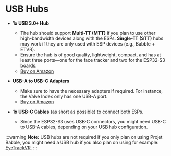 # USB Hubs

- **1x USB 3.0+ Hub**
  - The hub should support **Multi-TT (MTT)** if you plan to use other high-bandwidth devices along with the ESPs. **Single-TT (STT)** hubs may work if they are only used with ESP devices (e.g., Babble + ETVR).
  - Ensure the hub is of good quality, lightweight, compact, and has at least three ports—one for the face tracker and two for the ESP32-S3 boards.
  - [Buy on Amazon](https://www.amazon.com/)

- **USB-A to USB-C Adapters**
  - Make sure to have the necessary adapters if required. For instance, the Valve Index only has one USB-A port.
  - [Buy on Amazon](https://www.amazon.com/)

- **1x USB-C Cables** (as short as possible) to connect both ESPs.
  - Since the ESP32-S3 uses USB-C connectors, you might need USB-C to USB-A cables, depending on your USB hub configuration.

:::warning
**Note:** USB hubs are not required if you only plan on using Projet Babble, you might need a USB hub if you also plan on using for example: [EyeTrackVR](https://docs.eyetrackvr.dev/).
:::